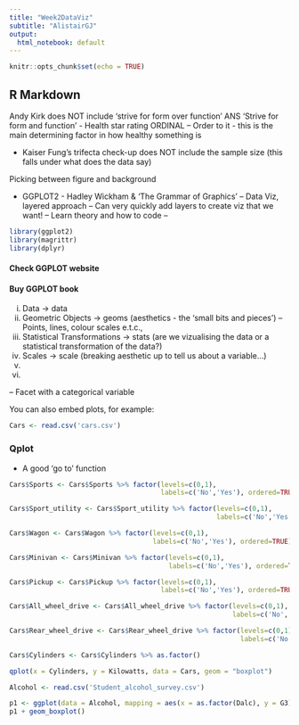 ```yaml
---
title: "Week2DataViz"
subtitle: "AlistairGJ"
output:
  html_notebook: default
---
```


```r
knitr::opts_chunk$set(echo = TRUE)
```

## R Markdown

Andy Kirk does NOT include 'strive for form over function' ANS 'Strive for form and function'
- Health star rating ORDINAL
-- Order to it - this is the main determining factor in how healthy something is

- Kaiser Fung's trifecta check-up does NOT include the sample size (this falls under what does the data say)

Picking between figure and background

- GGPLOT2 - Hadley Wickham 
& 'The Grammar of Graphics'
-- Data Viz, layered approach
-- Can very quickly add layers to create viz that we want!
-- Learn theory and how to code
-- 

```r
library(ggplot2)
library(magrittr)
library(dplyr)
```

#### Check GGPLOT website
#### Buy GGPLOT book

i. Data -> data
ii. Geometric Objects -> geoms (aesthetics - the 'small bits and pieces')
-- Points, lines, colour scales e.t.c.,
iii. Statistical Transformations -> stats (are we vizualising the data or a statistical transformation of the data?)
iv. Scales -> scale (breaking aesthetic up to tell us about a variable...)
v. 
vi. 

-- Facet with a categorical variable

You can also embed plots, for example:

```r
Cars <- read.csv('cars.csv')
```

### Qplot
- A good 'go to' function


```r
Cars$Sports <- Cars$Sports %>% factor(levels=c(0,1), 
                                      labels=c('No','Yes'), ordered=TRUE)

Cars$Sport_utility <- Cars$Sport_utility %>% factor(levels=c(0,1), 
                                                    labels=c('No','Yes'), ordered=TRUE)

Cars$Wagon <- Cars$Wagon %>% factor(levels=c(0,1), 
                                    labels=c('No','Yes'), ordered=TRUE)

Cars$Minivan <- Cars$Minivan %>% factor(levels=c(0,1), 
                                        labels=c('No','Yes'), ordered=TRUE)

Cars$Pickup <- Cars$Pickup %>% factor(levels=c(0,1),
                                      labels=c('No','Yes'), ordered=TRUE)

Cars$All_wheel_drive <- Cars$All_wheel_drive %>% factor(levels=c(0,1), 
                                                        labels=c('No','Yes'), ordered=TRUE)

Cars$Rear_wheel_drive <- Cars$Rear_wheel_drive %>% factor(levels=c(0,1), 
                                                          labels=c('No','Yes'), ordered=TRUE)

Cars$Cylinders <- Cars$Cylinders %>% as.factor()
```


```r
qplot(x = Cylinders, y = Kilowatts, data = Cars, geom = "boxplot")
```

```r
Alcohol <- read.csv('Student_alcohol_survey.csv')
```

```r
p1 <- ggplot(data = Alcohol, mapping = aes(x = as.factor(Dalc), y = G3))
p1 + geom_boxplot()
```







